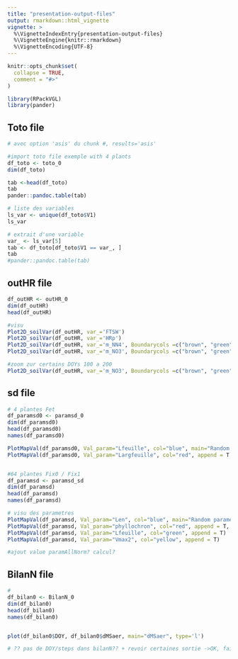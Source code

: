 ```yaml
---
title: "presentation-output-files"
output: rmarkdown::html_vignette
vignette: >
  %\VignetteIndexEntry{presentation-output-files}
  %\VignetteEngine{knitr::rmarkdown}
  %\VignetteEncoding{UTF-8}
---
```


```r
knitr::opts_chunk$set(
  collapse = TRUE,
  comment = "#>"
)
```

```r
library(RPackVGL)
library(pander)
```

## Toto file

```r
# avec option 'asis' du chunk #, results='asis'

#import toto file exemple with 4 plants
df_toto <- toto_0
dim(df_toto)

tab <-head(df_toto)
tab
pander::pandoc.table(tab)

# liste des variables
ls_var <- unique(df_toto$V1)
ls_var

# extrait d'une variable
var_ <- ls_var[5]
tab <- df_toto[df_toto$V1 == var_, ]
tab
#pander::pandoc.table(tab)

```




## outHR file

```r

df_outHR <- outHR_0
dim(df_outHR)
head(df_outHR)

#visu
Plot2D_soilVar(df_outHR, var_='FTSW')
Plot2D_soilVar(df_outHR, var_='HRp')
Plot2D_soilVar(df_outHR, var_='m_NN4', Boundarycols =c("brown", "green"))
Plot2D_soilVar(df_outHR, var_='m_NO3', Boundarycols =c("brown", "green"))

#zoom zur certains DOYs 100 a 200
Plot2D_soilVar(df_outHR, var_='m_NO3', Boundarycols =c("brown", "green"), vDOYs=100:200)

```



## sd file

```r

# 4 plantes Fet
df_paramsd0 <- paramsd_0
dim(df_paramsd0)
head(df_paramsd0)
names(df_paramsd0)

PlotMapVal(df_paramsd0, Val_param="Lfeuille", col="blue", main="Random parameter values")
PlotMapVal(df_paramsd0, Val_param="Largfeuille", col="red", append = T )


#64 plantes Fix0 / Fix1
df_paramsd <- paramsd_sd
dim(df_paramsd)
head(df_paramsd)
names(df_paramsd)

# visu des parametres
PlotMapVal(df_paramsd, Val_param="Len", col="blue", main="Random parameter values")
PlotMapVal(df_paramsd, Val_param="phyllochron", col="red", append = T, reverse=T )
PlotMapVal(df_paramsd, Val_param="Lfeuille", col="green", append = T)
PlotMapVal(df_paramsd, Val_param="Vmax2", col="yellow", append = T)

#ajout value paramAllNorm? calcul?

```


## BilanN file

```r

# 
df_bilan0 <- BilanN_0
dim(df_bilan0)
head(df_bilan0)
names(df_bilan0)


plot(df_bilan0$DOY, df_bilan0$dMSaer, main="dMSaer", type='l')

# ?? pas de DOY/steps dans bilanN?? + revoir certaines sortie ->OK, fait!


```


